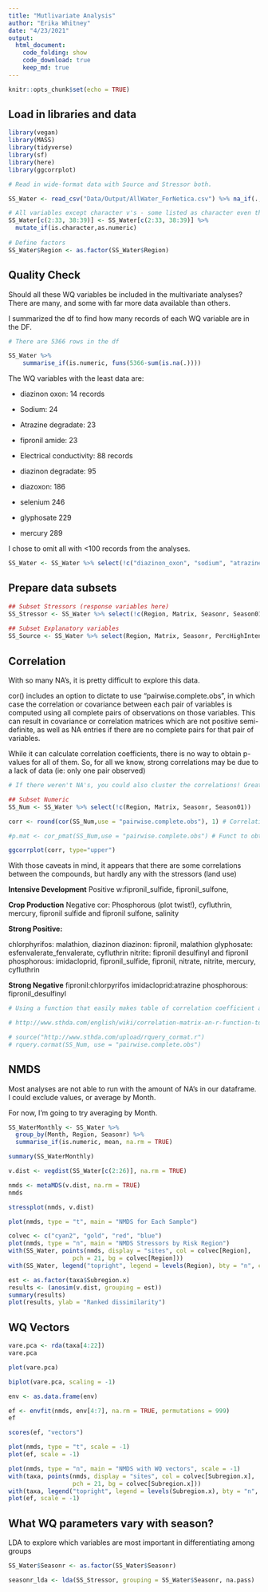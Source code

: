 ```yaml
---
title: "Mutlivariate Analysis"
author: "Erika Whitney"
date: "4/23/2021"
output:
  html_document:
    code_folding: show
    code_download: true
    keep_md: true
---
```


```r
knitr::opts_chunk$set(echo = TRUE)
```

## Load in libraries and data

```r
library(vegan)
library(MASS)
library(tidyverse)
library(sf)
library(here)
library(ggcorrplot)
```


```r
# Read in wide-format data with Source and Stressor both. 

SS_Water <- read_csv("Data/Output/AllWater_ForNetica.csv") %>% na_if(., "*")

# All variables except character v's - some listed as character even though numeric. Fix that.
SS_Water[c(2:33, 38:39)] <- SS_Water[c(2:33, 38:39)] %>% 
  mutate_if(is.character,as.numeric) 
  
# Define factors
SS_Water$Region <- as.factor(SS_Water$Region)
```

## Quality Check

Should all these WQ variables be included in the multivariate analyses? There are many, and some with far more data available than others.

I summarized the df to find how many records of each WQ variable are in the DF.

```r
# There are 5366 rows in the df

SS_Water %>%
    summarise_if(is.numeric, funs(5366-sum(is.na(.))))
```
The WQ variables with the least data are:
  
  - diazinon oxon: 14 records
  - Sodium: 24
  - Atrazine degradate: 23
  - fipronil amide: 23
  
  - Electrical conductivity: 88 records
  - diazinon degradate: 95
  - diazoxon: 186
  
  - selenium 246
  - glyphosate 229
  - mercury 289
  

I chose to omit all with <100 records from the analyses. 

```r
SS_Water <- SS_Water %>% select(!c("diazinon_oxon", "sodium", "atrazine_degradate", "fipronil_amide", "electricalconductivity", "diazinon_degradate"))
```

## Prepare data subsets

```r

## Subset Stressors (response variables here)
SS_Stressor <- SS_Water %>% select(!c(Region, Matrix, Seasonr, Season01, Month, PercHighIntens, PercAgri))
                            
## Subset Explanatory variables
SS_Source <- SS_Water %>% select(Region, Matrix, Seasonr, PercHighIntens, PercAgri, max_precip)
```

## Correlation

With so many NA's, it is pretty difficult to explore this data.

cor() includes an option to dictate to use "pairwise.complete.obs", in which case the correlation or covariance between each pair of variables is computed using all complete pairs of observations on those variables. This can result in covariance or correlation matrices which are not positive semi-definite, as well as NA entries if there are no complete pairs for that pair of variables.

While it can calculate correlation coefficients, there is no way to obtain p-values for all of them. So, for all we know, strong correlations may be due to a lack of data (ie: only one pair observed)

```r
# If there weren't NA's, you could also cluster the correlations! Great examples at: http://www.sthda.com/english/wiki/ggcorrplot-visualization-of-a-correlation-matrix-using-ggplot2

## Subset Numeric
SS_Num <- SS_Water %>% select(!c(Region, Matrix, Seasonr, Season01))

corr <- round(cor(SS_Num,use = "pairwise.complete.obs"), 1) # Correlation matrix

#p.mat <- cor_pmat(SS_Num,use = "pairwise.complete.obs") # Funct to obtain Matrix of correlation p-values does not work with this data. 

ggcorrplot(corr, type="upper")
```
With those caveats in mind, it appears that there are some correlations between the compounds, but hardly any with the stressors (land use)

**Intensive Development**
Positive w:fipronil_sulfide, fipronil_sulfone,  

**Crop Production**
Negative cor: Phosphorous (plot twist!), cyfluthrin, mercury, fipronil sulfide and fipronil sulfone, salinity

**Strong Positive:**

  chlorphyrifos: malathion, diazinon
  diazinon: fipronil, malathion
  glyphosate: esfenvalerate_fenvalerate, cyfluthrin
  nitrite: fipronil desulfinyl and fipronil
  phosphorous: imidacloprid, fipronil_sulfide, fipronil, nitrate, nitrite, mercury, cyfluthrin
  
**Strong Negative**
  fipronil:chlorpyrifos
  imidacloprid:atrazine
  phosphorous: fipronil_desulfinyl

```r
# Using a function that easily makes table of correlation coefficient and p-value (amazing) BUT it can't handle NA's

# http://www.sthda.com/english/wiki/correlation-matrix-an-r-function-to-do-all-you-need

# source("http://www.sthda.com/upload/rquery_cormat.r")
# rquery.cormat(SS_Num, use = "pairwise.complete.obs")
```

## NMDS

Most analyses are not able to run with the amount of NA's in our dataframe. I could exclude values, or average by Month. 

For now, I'm going to try averaging by Month. 

```r
SS_WaterMonthly <- SS_Water %>%  
  group_by(Month, Region, Seasonr) %>%
  summarise_if(is.numeric, mean, na.rm = TRUE)

summary(SS_WaterMonthly)

```


```r
v.dist <- vegdist(SS_Water[c(2:26)], na.rm = TRUE)

nmds <- metaMDS(v.dist, na.rm = TRUE)
nmds

stressplot(nmds, v.dist)

plot(nmds, type = "t", main = "NMDS for Each Sample")

colvec <- c("cyan2", "gold", "red", "blue")
plot(nmds, type = "n", main = "NMDS Stressors by Risk Region")
with(SS_Water, points(nmds, display = "sites", col = colvec[Region],
                  pch = 21, bg = colvec[Region]))
with(SS_Water, legend("topright", legend = levels(Region), bty = "n", col = colvec, pch = 21, pt.bg = colvec))

```

```r
est <- as.factor(taxa$Subregion.x)
results <- (anosim(v.dist, grouping = est))
summary(results)
plot(results, ylab = "Ranked dissimilarity")
```

## WQ Vectors

```r
vare.pca <- rda(taxa[4:22])
vare.pca

plot(vare.pca)

biplot(vare.pca, scaling = -1)

```


```r
env <- as.data.frame(env)

ef <- envfit(nmds, env[4:7], na.rm = TRUE, permutations = 999)
ef

scores(ef, "vectors")

plot(nmds, type = "t", scale = -1)
plot(ef, scale = -1)

plot(nmds, type = "n", main = "NMDS with WQ vectors", scale = -1)
with(taxa, points(nmds, display = "sites", col = colvec[Subregion.x],
                  pch = 21, bg = colvec[Subregion.x]))
with(taxa, legend("topright", legend = levels(Subregion.x), bty = "n", col = colvec, pch = 21, pt.bg = colvec))
plot(ef, scale = -1)
```


## What WQ parameters vary with season?

LDA to explore which variables are most important in differentiating among groups

```r
SS_Water$Seasonr <- as.factor(SS_Water$Seasonr)

seasonr_lda <- lda(SS_Stressor, grouping = SS_Water$Seasonr, na.pass)

```

